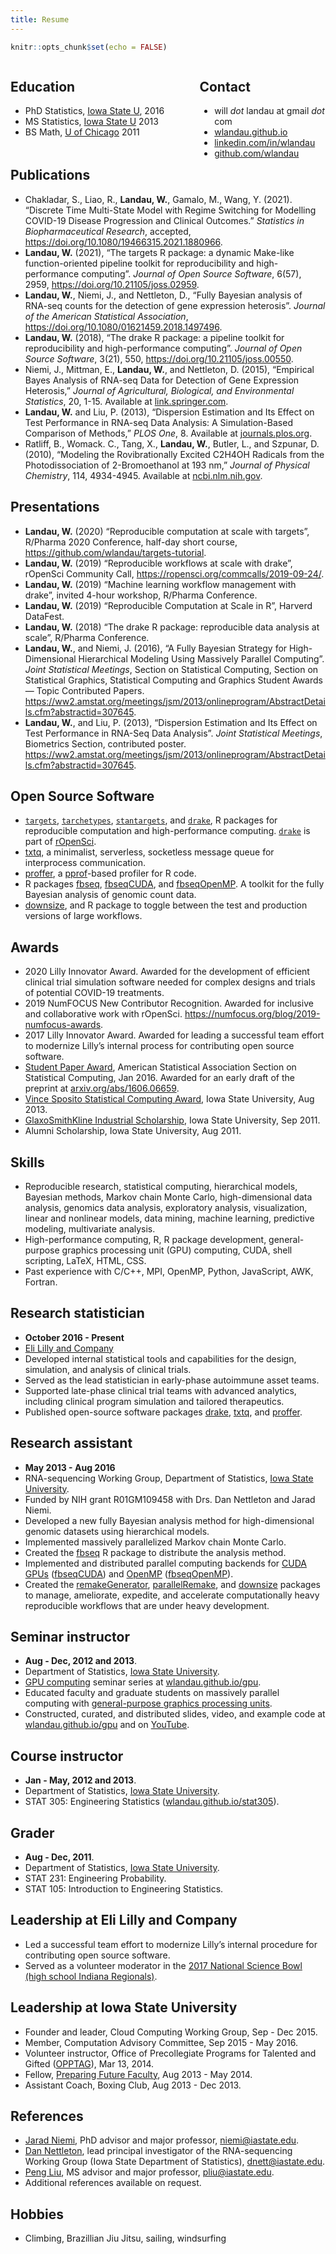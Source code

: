 ```yaml
---
title: Resume
---
```


```r
knitr::opts_chunk$set(echo = FALSE)
```

<div style="float:left; width: 60%">
<h2>Education</h2>
<ul>
  <li>PhD Statistics, <a href="http://www.iastate.edu/">Iowa State U</a>, 2016</li>
  <li>MS Statistics, <a href="http://www.iastate.edu/">Iowa State U</a> 2013</li>
  <li>BS Math, <a href="http://www.uchicago.edu/">U of Chicago</a> 2011</li>
</ul>
</div>

<div style="float:right; width: 40%">
<h2>Contact</h2>
<ul>
  <li>will _dot_ landau at gmail _dot_ com</li>
  <li><a href="http://wlandau.github.io">wlandau.github.io</a></li>
  <li><a href="http://linkedin.com/in/wlandau">linkedin.com/in/wlandau</a></li>
  <li><a href="http://github.com/wlandau">github.com/wlandau</a></li>
</ul>
</div>


<h2 style="clear: both">Publications</h2>

- Chakladar, S., Liao, R., **Landau, W.**, Gamalo, M., Wang, Y. (2021). "Discrete Time Multi-State Model with Regime Switching for Modelling COVID-19 Disease Progression and Clinical Outcomes." *Statistics in Biopharmaceutical Research*, accepted, <https://doi.org/10.1080/19466315.2021.1880966>.
- **Landau, W.** (2021), "The targets R package: a dynamic Make-like function-oriented pipeline toolkit for reproducibility and high-performance computing". *Journal of Open Source Software*, 6(57), 2959, <https://doi.org/10.21105/joss.02959>.
- <b>Landau, W.</b>, Niemi, J., and Nettleton, D., "Fully Bayesian analysis of RNA-seq counts for the detection of gene expression heterosis". *Journal of the American Statistical Association*,  <a href="https://doi.org/10.1080/01621459.2018.1497496">https://doi.org/10.1080/01621459.2018.1497496</a>.
- <b>Landau, W.</b> (2018), "The drake R package: a pipeline toolkit for reproducibility and high-performance computing". *Journal of Open Source Software*, 3(21), 550, <a href="https://doi.org/10.21105/joss.00550">https://doi.org/10.21105/joss.00550</a>.
- Niemi, J., Mittman, E., <b>Landau, W.</b>, and Nettleton, D. (2015), "Empirical Bayes Analysis of RNA-seq Data for Detection of Gene Expression Heterosis," *Journal of Agricultural, Biological, and Environmental Statistics*, 20, 1-15. Available at
<a href="http://link.springer.com/article/10.1007%2Fs13253-015-0230-5">link.springer.com</a>.
- <b>Landau, W.</b> and Liu, P. (2013), "Dispersion Estimation and Its Effect on Test Performance in RNA-seq Data Analysis: A Simulation-Based Comparison of Methods," *PLOS One*, 8. Available at
<a href="http://journals.plos.org/plosone/article?id=10.1371/journal.pone.0081415">journals.plos.org</a>.
- Ratliff, B., Womack. C., Tang, X., <b>Landau, W.</b>, Butler, L., and Szpunar, D. (2010), "Modeling the Rovibrationally Excited C2H4OH Radicals from the Photodissociation of 2-Bromoethanol at 193 nm," *Journal of Physical Chemistry*, 114, 4934-4945. Available at
<a href="http://www.ncbi.nlm.nih.gov/pubmed/20302318">ncbi.nlm.nih.gov</a>.

## Presentations

- **Landau, W.** (2020) "Reproducible computation at scale with targets", R/Pharma 2020 Conference, half-day short course, <a href="https://github.com/wlandau/targets-tutorial">https://github.com/wlandau/targets-tutorial</a>.
- **Landau, W.** (2019) "Reproducible workflows at scale with drake", rOpenSci Community Call, <a href="https://ropensci.org/commcalls/2019-09-24/">https://ropensci.org/commcalls/2019-09-24/</a>.
- **Landau, W.** (2019) "Machine learning workflow management with drake", invited 4-hour workshop, R/Pharma Conference.
- **Landau, W.** (2019) "Reproducible Computation at Scale in R", Harverd DataFest.
- **Landau, W.** (2018) "The drake R package: reproducible data analysis at scale", R/Pharma Conference.
- **Landau, W.**, and Niemi, J. (2016), "A Fully Bayesian Strategy for High-Dimensional Hierarchical Modeling Using Massively Parallel Computing". *Joint Statistical Meetings*, Section on Statistical Computing, Section on Statistical Graphics, Statistical Computing and Graphics Student Awards — Topic Contributed Papers. <a href="https://ww2.amstat.org/meetings/jsm/2016/onlineprogram/AbstractDetails.cfm?abstractid=318764">https://ww2.amstat.org/meetings/jsm/2013/onlineprogram/AbstractDetails.cfm?abstractid=307645</a>.
- **Landau, W.**, and Liu, P. (2013), "Dispersion Estimation and Its Effect on Test Performance in RNA-Seq Data Analysis". *Joint Statistical Meetings*,	Biometrics Section, contributed poster. <a href="https://ww2.amstat.org/meetings/jsm/2013/onlineprogram/AbstractDetails.cfm?abstractid=307645">https://ww2.amstat.org/meetings/jsm/2013/onlineprogram/AbstractDetails.cfm?abstractid=307645</a>.

## Open Source Software

- [`targets`](https://github.com/ropensci/targets), [`tarchetypes`](https://github.com/ropensci/tarchetypes), [`stantargets`](https://github.com/wlandau/stantargets), and [`drake`](https://github.com/ropesci/drake), R packages for reproducible computation and high-performance computing. [`drake`](https://github.com/ropesci/drake) is part of [rOpenSci](https://ropensci.org/).
- <a href="https://github.com/wlandau/txtq">txtq</a>, a minimalist, serverless, socketless message queue for interprocess communication.
- <a href="https://github.com/r-prof/proffer">proffer</a>, a [pprof](https://github.com/google/pprof)-based profiler for R code.
- R packages <a href="https://github.com/wlandau/fbseq">fbseq</a>, <a href="https://github.com/wlandau/fbseqCUDA">fbseqCUDA</a>, and <a href="https://github.com/wlandau/fbseqOpenMP">fbseqOpenMP</a>. A toolkit for the fully Bayesian analysis of genomic count data.
- <a href="https://github.com/wlandau/downsize">downsize</a>, and R package to toggle between the test and production versions of large workflows.

## Awards

- 2020 Lilly Innovator Award. Awarded for the development of efficient clinical trial simulation software needed for complex designs and trials of potential COVID-19 treatments.
- 2019 NumFOCUS New Contributor Recognition. Awarded for inclusive and collaborative work with rOpenSci. <a href="https://numfocus.org/blog/2019-numfocus-awards">https://numfocus.org/blog/2019-numfocus-awards</a>.
- 2017 Lilly Innovator Award. Awarded for leading a successful team effort to modernize Lilly's internal process for contributing open source software.
- <a href="http://stat-computing.org/awards/student/winners.html">Student Paper Award</a>, American Statistical Association Section on Statistical Computing, Jan 2016. Awarded for an early draft of the preprint at <a href="http://arxiv.org/abs/1606.06659">arxiv.org/abs/1606.06659</a>.
- [Vince Sposito Statistical Computing Award](https://stat.iastate.edu/graduate-financial-support), Iowa State University, Aug 2013.
- [GlaxoSmithKline Industrial Scholarship](https://stat.iastate.edu/graduate-financial-support), Iowa State University, Sep 2011.
- Alumni Scholarship, Iowa State University, Aug 2011.

## Skills

- Reproducible research, statistical computing, hierarchical models, Bayesian methods, Markov chain Monte Carlo, high-dimensional data analysis, genomics data analysis, exploratory analysis, visualization, linear and nonlinear models, data mining, machine learning, predictive modeling, multivariate analysis.
- High-performance computing, R, R package development, general-purpose graphics processing unit (GPU) computing, CUDA, shell scripting, LaTeX, HTML, CSS.
- Past experience with C/C++, MPI, OpenMP, Python, JavaScript, AWK, Fortran.

## Research statistician
- **October 2016 - Present**
- [Eli Lilly and Company](http://www.lilly.com)
- Developed internal statistical tools and capabilities for the design, simulation, and analysis of clinical trials.
- Served as the lead statistician in early-phase autoimmune asset teams.
- Supported late-phase clinical trial teams with advanced analytics, including clinical program simulation and tailored therapeutics.
- Published open-source software packages <a href="https://github.com/ropensci/drake">drake</a>, <a href="https://github.com/wlandau/txtq">txtq</a>, and <a href="https://github.com/r-prof/proffer">proffer</a>.

## Research assistant
- **May 2013 - Aug 2016**
- RNA-sequencing Working Group, Department of Statistics, [Iowa State University](http://www.iastate.edu).
- Funded by NIH grant R01GM109458 with Drs. Dan Nettleton and Jarad Niemi.
- Developed a new fully Bayesian analysis method for high-dimensional genomic datasets using hierarchical models.
- Implemented massively parallelized Markov chain Monte Carlo.
- Created the 
<a href="https://github.com/wlandau/fbseq">fbseq</a>
R package to distribute the analysis method.
- Implemented and distributed parallel computing backends for [CUDA GPUs](https://developer.nvidia.com/about-cuda) (<a href="https://github.com/wlandau/fbseqCUDA">fbseqCUDA</a>) and [OpenMP](https://en.wikipedia.org/wiki/OpenMP) (<a href="https://github.com/wlandau/fbseqOpenMP">fbseqOpenMP</a>).
- Created the 
<a href="http://wlandau.github.io/remakeGenerator">remakeGenerator</a>, 
<a href="http://wlandau.github.io/parallelRemake">parallelRemake</a>, and 
<a href="http://wlandau.github.io/downsize">downsize</a> packages to manage, ameliorate, expedite, and accelerate computationally heavy reproducible workflows that are under heavy development.


## Seminar instructor

- **Aug - Dec, 2012 and 2013**.
- Department of Statistics, [Iowa State University](http://www.iastate.edu).
- [GPU computing](http://www.nvidia.com/object/what-is-gpu-computing.html) seminar series at <a href="http://wlandau.github.io/gpu">wlandau.github.io/gpu</a>.
- Educated faculty and graduate students on massively parallel computing with [general-purpose graphics processing units](http://www.nvidia.com/object/what-is-gpu-computing.html).
- Constructed, curated, and distributed slides, video, and example code at <a href="http://wlandau.github.io/gpu">wlandau.github.io/gpu</a> and on <a href="https://www.youtube.com/watch?v=VL3qbqA_Xco&list=PLs5XGFlsJ8Wi635Ig2QX3dbmJCNpss4aT">YouTube</a>.


## Course instructor
- **Jan - May, 2012 and 2013**.
- Department of Statistics, [Iowa State University](http://www.iastate.edu).
- STAT 305: Engineering Statistics (<a href="http://wlandau.github.io/stat305/">wlandau.github.io/stat305</a>).

## Grader
- **Aug - Dec, 2011**.
- Department of Statistics, [Iowa State University](http://www.iastate.edu).
- STAT 231: Engineering Probability.
- STAT 105: Introduction to Engineering Statistics.

## Leadership at Eli Lilly and Company

- Led a successful team effort to modernize Lilly's internal procedure for contributing open source software.
- Served as a volunteer moderator in the [2017 National Science Bowl (high school Indiana Regionals)](https://science.energy.gov/wdts/nsb/regional-competitions/high-school-regionals/in_indiana-regional-high-school-science-bowl/).

## Leadership at Iowa State University

- Founder and leader, Cloud Computing Working Group, Sep - Dec 2015.
- Member, Computation Advisory Committee, Sep 2015 - May 2016.
- Volunteer instructor, Office of Precollegiate Programs for Talented and Gifted ([OPPTAG](http://www.opptag.iastate.edu)), Mar 13, 2014.
- Fellow, [Preparing Future Faculty](http://www.celt.iastate.edu/graduate-students-postdocs/preparing-future-faculty), Aug 2013 - May 2014.
- Assistant Coach, Boxing Club, Aug 2013 - Dec 2013.

## References

- <a href="http://jarad.me/">Jarad Niemi</a>, PhD advisor and major professor, [niemi@iastate.edu](mailto:niemi@iastate.edu).
- <a href="http://www.public.iastate.edu/~dnett/">Dan Nettleton</a>, lead principal investigator of the RNA-sequencing Working Group (Iowa State Department of Statistics), [dnett@iastate.edu](mailto:dnett@iastate.edu).
- <a href="http://www.public.iastate.edu/~pliu/">Peng Liu</a>, MS advisor and major professor, [pliu@iastate.edu](mailto:pliu@iastate.edu).
- Additional references available on request.

## Hobbies

- Climbing, Brazillian Jiu Jitsu, sailing, windsurfing
